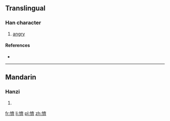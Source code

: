 ==Translingual==

===Han character===
{{Han char|rn=61|rad=心|as=14|sn=17|four=9002<sub>3</sub>|canj=心卜X (PYX)|ids=⿰[[忄]][[齊]]}}

# [[angry]]

====References====
* {{Han ref|kx=0406.380|dkj=11377|dj=0747.310|hdz=42365.070|uh=61E0|ud=25056|bh=ECE3|bd=60643}}

----

==Mandarin==

===Hanzi===
{{cmn-hanzi|pin=[[qí]] ([[qi2]])|wg=ch'i<sup>2</sup>}}

# {{defn|lang=cmn|sort=心14}}

[[fr:懠]]
[[li:懠]]
[[pl:懠]]
[[zh:懠]]